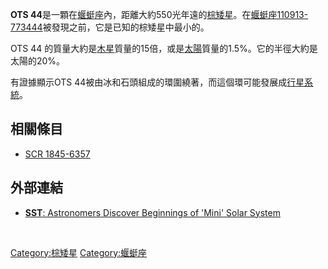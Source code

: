 {{Starbox begin
| name = OTS 44
}}
{{Starbox image
| image = [[File:Brown_dwarf_OTS_44_with_disc.jpg|250px]]
| caption = 藝術家概念下的OTS 44塵埃盤
}} 
{{Starbox observe
| epoch = [[J2000.0|J2000.0]]
| constell = [[蝘蜓座|蝘蜓座]]
| ra = 11<sup>h</sup> 10<sup>m</sup> 11.5<sup>s</sup> 
| dec = -76° 32' 13" 
| appmag_v = +14.61 
}}
{{Starbox character
| class = [[棕矮星|M9.5V]]
| b-v = ?
| u-b = ?
| variable = ?
}} 
{{Starbox astrometry
| radial_v = ?
| prop_mo_ra = ?
| prop_mo_dec = ?
| parallax = ?
| p_error = ?
| dist_ly = 554
| dist_pc = 170
| absmag_v = ?
}}
{{Starbox detail
| mass = 15 [[木星|''M''<sub>J</sub>]] (0.0143
| radius = 2.5 ''R''<sub>J</sub> (0.258
| luminosity = ?
| temperature =  2,300 
| metal = ?
| rotation = ? 
| age = ?
}} 
{{Starbox end}}
'''OTS 44'''是一顆在[[蝘蜓座|蝘蜓座]]內，距離大約550光年遠的[[棕矮星|棕矮星]]。在[[蝘蜓座110913-773444|蝘蜓座110913-773444]]被發現之前，它是已知的棕矮星中最小的。

OTS 44 的質量大約是[[木星|木星]]質量的15倍，或是[[太陽|太陽]]質量的1.5%。它的半徑大約是太陽的20%。

有證據顯示OTS 44被由冰和石頭組成的環圍繞著，而這個環可能發展成[[行星系統|行星系統]]。

== 相關條目 ==
* [[SCR_1845-6357|SCR 1845-6357]]

== 外部連結 ==
* [https://web.archive.org/web/20050210011543/http://www.spitzer.caltech.edu/Media/releases/ssc2005-06/release.shtml '''SST''': Astronomers Discover Beginnings of 'Mini' Solar System]
<br />

[[Category:棕矮星|Category:棕矮星]]
[[Category:蝘蜓座|Category:蝘蜓座]]